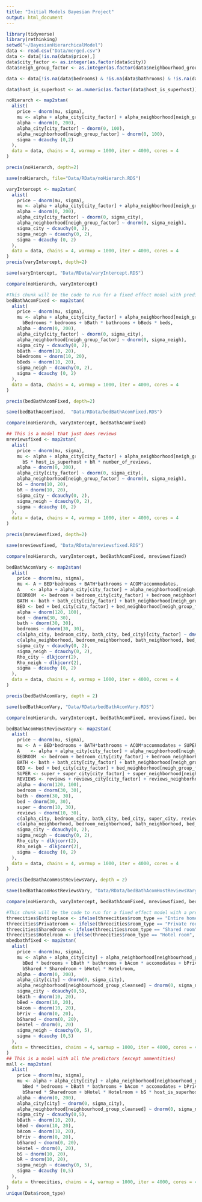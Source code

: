 ```yaml
---
title: "Initial Models Bayesian Project"
output: html_document
---
```


```r
library(tidyverse)
library(rethinking)
setwd("~/BayesianHierarchicalModel")
data <- read.csv("Data/merged.csv")
data <- data[!is.na(data$price),]
data$city_factor <- as.integer(as.factor(data$city))
data$neigh_group_factor <- as.integer(as.factor(data$neighbourhood_group_cleansed))

data <- data[!is.na(data$bedrooms) & !is.na(data$bathrooms) & !is.na(data$beds) & data$host_is_superhost != "" & !is.na(data$number_of_reviews),]

data$host_is_superhost <- as.numeric(as.factor(data$host_is_superhost)) - 1
```

```r
noHierarch <- map2stan(
  alist(
    price ~ dnorm(mu, sigma),
    mu <- alpha + alpha_city[city_factor] + alpha_neighborhood[neigh_group_factor],
    alpha ~ dnorm(0, 200),
    alpha_city[city_factor] ~ dnorm(0, 100),
    alpha_neighborhood[neigh_group_factor] ~ dnorm(0, 100),
    sigma ~ dcauchy (0,2)
  ),
  data = data, chains = 4, warmup = 1000, iter = 4000, cores = 4
)

precis(noHierarch, depth=2)

save(noHierarch, file="Data/RData/noHierarch.RDS")
```


```r
varyIntercept <- map2stan(
  alist(
    price ~ dnorm(mu, sigma),
    mu <- alpha + alpha_city[city_factor] + alpha_neighborhood[neigh_group_factor],
    alpha ~ dnorm(0, 200),
    alpha_city[city_factor] ~ dnorm(0, sigma_city),
    alpha_neighborhood[neigh_group_factor] ~ dnorm(0, sigma_neigh),
    sigma_city ~ dcauchy(0, 2),
    sigma_neigh ~ dcauchy(0, 2),
    sigma ~ dcauchy (0, 2)
  ),
  data = data, chains = 4, warmup = 1000, iter = 4000, cores = 4
)
precis(varyIntercept, depth=2)

save(varyIntercept, "Data/RData/varyIntercept.RDS")
```

```r
compare(noHierarch, varyIntercept)
```

```r
#This chunk will be the code to run for a fixed effect model with predictors
bedBathAcomFixed <- map2stan(
  alist(
    price ~ dnorm(mu, sigma),
    mu <- alpha + alpha_city[city_factor] + alpha_neighborhood[neigh_group_factor] + 
      bBedrooms * bedrooms + bBath * bathrooms + bBeds * beds,
    alpha ~ dnorm(0, 200),
    alpha_city[city_factor] ~ dnorm(0, sigma_city),
    alpha_neighborhood[neigh_group_factor] ~ dnorm(0, sigma_neigh),
    sigma_city ~ dcauchy(0, 2),
    bBath ~ dnorm(10, 20),
    bBedrooms ~ dnorm(10, 20),
    bBeds ~ dnorm(10, 20),
    sigma_neigh ~ dcauchy(0, 2),
    sigma ~ dcauchy (0, 2)
  ),
  data = data, chains = 4, warmup = 1000, iter = 4000, cores = 4
)

precis(bedBathAcomFixed, depth=2)

save(bedBathAcomFixed,  "Data/RData/bedBathAcomFixed.RDS")

compare(noHierarch, varyIntercept, bedBathAcomFixed)

## This is a model that just does reviews
mreviewsfixed <- map2stan(
  alist(
    price ~ dnorm(mu, sigma),
    mu <- alpha + alpha_city[city_factor] + alpha_neighborhood[neigh_group_factor] + 
      bS * host_is_superhost + bR * number_of_reviews,
    alpha ~ dnorm(0, 200),
    alpha_city[city_factor] ~ dnorm(0, sigma_city),
    alpha_neighborhood[neigh_group_factor] ~ dnorm(0, sigma_neigh),
    bS ~ dnorm(10, 20),
    bR ~ dnorm(10, 20),
    sigma_city ~ dcauchy(0, 2),
    sigma_neigh ~ dcauchy(0, 2),
    sigma ~ dcauchy (0, 2)
  ),
  data = data, chains = 4, warmup = 1000, iter = 4000, cores = 4
)

precis(mreviewsfixed, depth=2)

save(mreviewsfixed, "Data/RData/mreviewsfixed.RDS")

compare(noHierarch, varyIntercept, bedBathAcomFixed, mreviewsfixed)
```


```r
bedBathAcomVary <- map2stan(
  alist(
    price ~ dnorm(mu, sigma),
    mu <- A + BED*bedrooms + BATH*bathrooms + ACOM*accommodates,
    A    <- alpha + alpha_city[city_factor] + alpha_neighborhood[neigh_group_factor],
    BEDROOM  <- bedroom + bedroom_city[city_factor] + bedroom_neighborhood[neigh_group_factor],
    BATH <- bath + bath_city[city_factor] + bath_neighborhood[neigh_group_factor],
    BED <- bed + bed_city[city_factor] + bed_neighborhood[neigh_group_factor],
    alpha ~ dnorm(120, 100),
    bed ~ dnorm(30, 30),
    bath ~ dnorm(30, 30),
    bedrooms ~ dnorm(30, 30),
    c(alpha_city, bedroom_city, bath_city, bed_city)[city_factor] ~ dmvnormNC(sigma_city, Rho_city),
    c(alpha_neighborhood, bedroom_neighborhood, bath_neighborhood, bed_neighborhood)[neigh_group_factor] ~ dmvnormNC(sigma_neigh, Rho_neigh),
    sigma_city ~ dcauchy(0, 2),
    sigma_neigh ~ dcauchy(0, 2),
    Rho_city ~ dlkjcorr(2),
    Rho_neigh ~ dlkjcorr(2),
    sigma ~ dcauchy (0, 2)
  ),
  data = data, chains = 4, warmup = 1000, iter = 4000, cores = 4
)

precis(bedBathAcomVary, depth = 2)

save(bedBathAcomVary, "Data/RData/bedBathAcomVary.RDS")

compare(noHierarch, varyIntercept, bedBathAcomFixed, mreviewsfixed, bedBathAcomVary)
```

```r
bedBathAcomHostReviewsVary <- map2stan(
  alist(
    price ~ dnorm(mu, sigma),
    mu <- A + BED*bedrooms + BATH*bathrooms + ACOM*accommodates + SUPER*host_is_superhost + REVIEWS*number_of_reviews,
    A    <- alpha + alpha_city[city_factor] + alpha_neighborhood[neigh_group_factor],
    BEDROOM  <- bedroom + bedroom_city[city_factor] + bedroom_neighborhood[neigh_group_factor],
    BATH <- bath + bath_city[city_factor] + bath_neighborhood[neigh_group_factor],
    BED <- bed + bed_city[city_factor] + bed_neighborhood[neigh_group_factor],
    SUPER <- super + super_city[city_factor] + super_neighborhood[neigh_group_factor],
    REVIEWS <- reviews + reviews_city[city_factor] + reviews_neighborhood[neigh_group_factor],
    alpha ~ dnorm(120, 100),
    bedroom ~ dnorm(30, 30),
    bath ~ dnorm(30, 30),
    bed ~ dnorm(30, 30),
    super ~ dnorm(10, 30),
    reviews ~ dnorm(10, 30),
    c(alpha_city, bedroom_city, bath_city, bed_city, super_city, reviews_city)[city_factor] ~ dmvnormNC(sigma_city, Rho_city),
    c(alpha_neighborhood, bedroom_neighborhood, bath_neighborhood, bed_neighborhood, super_neighborhood, reviews_neighborhood)[neigh_group_factor] ~ dmvnormNC(sigma_neigh, Rho_neigh),
    sigma_city ~ dcauchy(0, 2),
    sigma_neigh ~ dcauchy(0, 2),
    Rho_city ~ dlkjcorr(2),
    Rho_neigh ~ dlkjcorr(2),
    sigma ~ dcauchy (0, 2)
  ),
  data = data, chains = 4, warmup = 1000, iter = 4000, cores = 4
)

precis(bedBathAcomHostReviewsVary, depth = 2)

save(bedBathAcomHostReviewsVary, "Data/RData/bedBathAcomHostReviewsVary.RDS")

compare(noHierarch, varyIntercept, bedBathAcomFixed, mreviewsfixed, bedBathAcomVary, bedBathAcomHostReviewsVary)
```

```r

#This chunk will be the code to run for a fixed effect model with a predictor for room type as well as all the predictors, bed, bath, and acom
threecities$Entireplace <- ifelse(threecities$room_type == "Entire home/apt", 1, 0)
threecities$Privateroom <- ifelse(threecities$room_type == "Private room", 1, 0)
threecities$Sharedroom <- ifelse(threecities$room_type == "Shared room", 1, 0)
threecities$Hotelroom <- ifelse(threecities$room_type == "Hotel room", 1, 0)
mbedbathfixed <- map2stan(
  alist(
    price ~ dnorm(mu, sigma),
    mu <- alpha + alpha_city[city] + alpha_neighborhood[neighbourhood_group_cleansed] + 
      bBed * bedrooms + bBath * bathrooms + bAcom * accomodates + bPriv * Privateroom +
      bShared * Sharedroom + bHotel * Hotelroom,
    alpha ~ dnorm(0, 200),
    alpha_city[city] ~ dnorm(0, sigma_city),
    alpha_neighborhood[neighbourhood_group_cleansed] ~ dnorm(0, sigma_neigh),
    sigma_city ~ dcauchy(0,5),
    bBath ~ dnorm(10, 20),
    bBed ~ dnorm(10, 20),
    bAcom ~ dnorm(10, 20),
    bPriv ~ dnorm(0, 20),
    bShared ~ dnorm(0, 20),
    bHotel ~ dnorm(0, 20)
    sigma_neigh ~ dcauchy(0, 5),
    sigma ~ dcauchy (0,5)
  ),
  data = threecities, chains = 4, warmup = 1000, iter = 4000, cores = 4
)
## This is a model with all the predictors (except ammentities)
mall <- map2stan(
  alist(
    price ~ dnorm(mu, sigma),
    mu <- alpha + alpha_city[city] + alpha_neighborhood[neighbourhood_group_cleansed] + 
      bBed * bedrooms + bBath * bathrooms + bAcom * accomodates + bPriv * Privateroom +
      bShared * Sharedroom + bHotel * Hotelroom + bS * host_is_superhost + bR *  review_scores_rating,
    alpha ~ dnorm(0, 200),
    alpha_city[city] ~ dnorm(0, sigma_city),
    alpha_neighborhood[neighbourhood_group_cleansed] ~ dnorm(0, sigma_neigh),
    sigma_city ~ dcauchy(0,5),
    bBath ~ dnorm(10, 20),
    bBed ~ dnorm(10, 20),
    bAcom ~ dnorm(10, 20),
    bPriv ~ dnorm(0, 20),
    bShared ~ dnorm(0, 20),
    bHotel ~ dnorm(0, 20),
    bS ~ dnorm(10, 20),
    bR ~ dnorm(10, 20),
    sigma_neigh ~ dcauchy(0, 5),
    sigma ~ dcauchy (0,5)
  ),
  data = threecities, chains = 4, warmup = 1000, iter = 4000, cores = 4
)
unique(Data$room_type)
```
